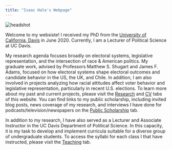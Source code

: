 ```yaml
---
title: "Isaac Hale's Webpage"
---
```


<head>

<title>Isaac Hale's Website</title>

<!-- Global site tag (gtag.js) - Google Analytics -->
<script async src="https://www.googletagmanager.com/gtag/js?id=UA-140699540-1"></script>
<script>
  window.dataLayer = window.dataLayer || [];
  function gtag(){dataLayer.push(arguments);}
  gtag('js', new Date());

  gtag('config', 'UA-140699540-1');
</script>
</head>


<img src="headshot.jpg" alt="headshot">

Welcome to my websiste! I received my PhD from the <a href="https://ps.ucdavis.edu/">University of California, Davis</a> in June 2020. Currently, I am a Lecturer of Political Science at UC Davis.

My research agenda focuses broadly on electoral systems, legislative representation, and the intersection of race & American politics. My graduate work, advised by Professors Matthew S. Shugart and James F. Adams, focused on how electoral systems shape electoral outcomes and candidate behavior in the US, the UK, and Chile. In addition, I am also involved in projects analyzing how racial attitudes affect voter behavior and legislative representation, particularly in recent U.S. elections. To learn more about my past and current projects, please visit the <a href="https://www.isaacdhale.com/research.html">Research</a> and <a href="https://www.isaacdhale.com/cv.html">CV</a> tabs of this website. You can find links to my public scholarship, including invited blog posts, news coverage of my research, and interviews I have done for podcasts/television/newspapers on the <a href="https://www.isaacdhale.com/media.html">Public Scholarship</a> tab.
 
In addition to my research, I have also served as a Lecturer and Associate Instructor in the UC Davis Department of Political Science. In this capacity, it is my task to develop and implement curricula suitable for a diverse group of undergraduate students. To access the syllabi for each class I that have instructed, please visit the <a href= "https://www.isaacdhale.com/teaching.html">Teaching</a> tab.

</html>